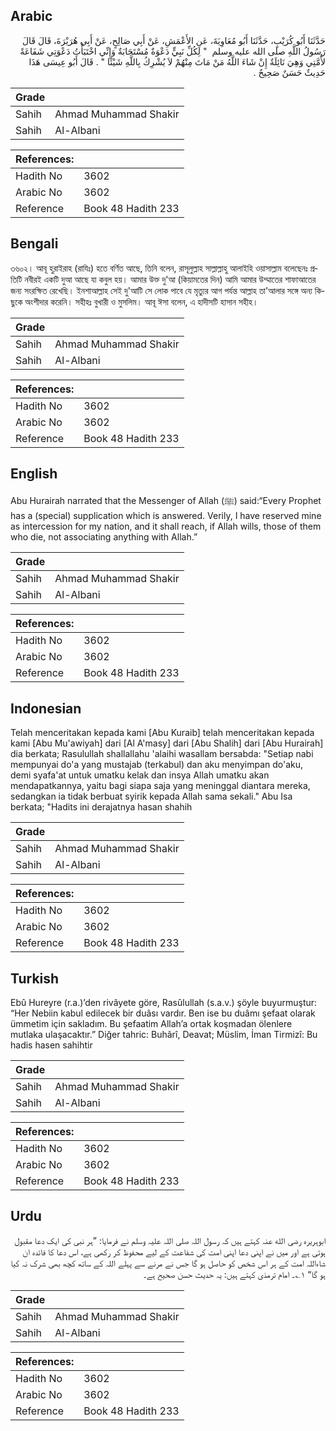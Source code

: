 ## Arabic


<div dir="rtl" lang="ar" style={{fontSize:'larger',backgroundColor:'#f8f9fa',padding:20}}>
حَدَّثَنَا أَبُو كُرَيْبٍ، حَدَّثَنَا أَبُو مُعَاوِيَةَ، عَنِ الأَعْمَشِ، عَنْ أَبِي صَالِحٍ، عَنْ أَبِي هُرَيْرَةَ، قَالَ قَالَ رَسُولُ اللَّهِ صلى الله عليه وسلم ‏ "‏ لِكُلِّ نَبِيٍّ دَعْوَةٌ مُسْتَجَابَةٌ وَإِنِّي اخْتَبَأْتُ دَعْوَتِي شَفَاعَةً لأُمَّتِي وَهِيَ نَائِلَةٌ إِنْ شَاءَ اللَّهُ مَنْ مَاتَ مِنْهُمْ لاَ يُشْرِكُ بِاللَّهِ شَيْئًا ‏"‏ ‏.‏ قَالَ أَبُو عِيسَى هَذَا حَدِيثٌ حَسَنٌ صَحِيحٌ ‏.‏
</div>
<div style={{backgroundColor:'#f8f9fa',padding:20, marginBottom: 10}}><table> <thead> <tr> <th>Grade</th> <th></th> </tr> </thead> <tbody> <tr><td>Sahih</td><td>Ahmad Muhammad Shakir</td></tr><tr><td>Sahih</td><td>Al-Albani</td></tr></tbody></table><table> <thead> <tr> <th>References:</th> <th></th> </tr> </thead> <tbody><tr><td>Hadith No</td><td>3602</td></tr><tr><td>Arabic No</td><td>3602</td></tr><tr><td>Reference</td><td>Book 48 Hadith 233</td></tr></tbody></table></div>

## Bengali


<div dir="ltr" lang="bn" style={{fontSize:'larger',backgroundColor:'#f8f9fa',padding:20}}>
৩৬০২। আবূ হুরাইরাহ (রাযিঃ) হতে বর্ণিত আছে, তিনি বলেন, রাসূলুল্লাহ সাল্লাল্লাহু আলাইহি ওয়াসাল্লাম বলেছেনঃ প্রতিটি নবীরই একটি দুআ আছে যা কবুল হয়। আমার উক্ত দু'আ (কিয়ামতের দিন) আমি আমার উম্মাতের শাফাআতের জন্য সংরক্ষিত রেখেছি। ইনশাআল্লাহ সেই দু'আটি সে লোক পাবে যে মৃত্যুর আগ পর্যন্ত আল্লাহ তা'আলার সঙ্গে অন্য কিছুকে অংশীদার করেনি। সহীহঃ বুখারী ও মুসলিম। আবূ ঈসা বলেন, এ হাদীসটি হাসান সহীহ।
</div>
<div style={{backgroundColor:'#f8f9fa',padding:20, marginBottom: 10}}><table> <thead> <tr> <th>Grade</th> <th></th> </tr> </thead> <tbody> <tr><td>Sahih</td><td>Ahmad Muhammad Shakir</td></tr><tr><td>Sahih</td><td>Al-Albani</td></tr></tbody></table><table> <thead> <tr> <th>References:</th> <th></th> </tr> </thead> <tbody><tr><td>Hadith No</td><td>3602</td></tr><tr><td>Arabic No</td><td>3602</td></tr><tr><td>Reference</td><td>Book 48 Hadith 233</td></tr></tbody></table></div>

## English


<div dir="ltr" lang="en" style={{fontSize:'larger',backgroundColor:'#f8f9fa',padding:20}}>
Abu Hurairah narrated that the Messenger of Allah (ﷺ) said:“Every Prophet has a (special) supplication which is answered. Verily, I have reserved mine as intercession for my nation, and it shall reach, if Allah wills, those of them who die, not associating anything with Allah.”
</div>
<div style={{backgroundColor:'#f8f9fa',padding:20, marginBottom: 10}}><table> <thead> <tr> <th>Grade</th> <th></th> </tr> </thead> <tbody> <tr><td>Sahih</td><td>Ahmad Muhammad Shakir</td></tr><tr><td>Sahih</td><td>Al-Albani</td></tr></tbody></table><table> <thead> <tr> <th>References:</th> <th></th> </tr> </thead> <tbody><tr><td>Hadith No</td><td>3602</td></tr><tr><td>Arabic No</td><td>3602</td></tr><tr><td>Reference</td><td>Book 48 Hadith 233</td></tr></tbody></table></div>

## Indonesian


<div dir="ltr" lang="id" style={{fontSize:'larger',backgroundColor:'#f8f9fa',padding:20}}>
Telah menceritakan kepada kami [Abu Kuraib] telah menceritakan kepada kami [Abu Mu'awiyah] dari [Al A'masy] dari [Abu Shalih] dari [Abu Hurairah] dia berkata; Rasulullah shallallahu 'alaihi wasallam bersabda: "Setiap nabi mempunyai do'a yang mustajab (terkabul) dan aku menyimpan do'aku, demi syafa'at untuk umatku kelak dan insya Allah umatku akan mendapatkannya, yaitu bagi siapa saja yang meninggal diantara mereka, sedangkan ia tidak berbuat syirik kepada Allah sama sekali." Abu Isa berkata; "Hadits ini derajatnya hasan shahih
</div>
<div style={{backgroundColor:'#f8f9fa',padding:20, marginBottom: 10}}><table> <thead> <tr> <th>Grade</th> <th></th> </tr> </thead> <tbody> <tr><td>Sahih</td><td>Ahmad Muhammad Shakir</td></tr><tr><td>Sahih</td><td>Al-Albani</td></tr></tbody></table><table> <thead> <tr> <th>References:</th> <th></th> </tr> </thead> <tbody><tr><td>Hadith No</td><td>3602</td></tr><tr><td>Arabic No</td><td>3602</td></tr><tr><td>Reference</td><td>Book 48 Hadith 233</td></tr></tbody></table></div>

## Turkish


<div dir="ltr" lang="tr" style={{fontSize:'larger',backgroundColor:'#f8f9fa',padding:20}}>
Ebû Hureyre (r.a.)’den rivâyete göre, Rasûlullah (s.a.v.) şöyle buyurmuştur: “Her Nebiin kabul edilecek bir duâsı vardır. Ben ise bu duâmı şefaat olarak ümmetim için sakladım. Bu şefaatim Allah’a ortak koşmadan ölenlere mutlaka ulaşacaktır.” Diğer tahric: Buhârî, Deavat; Müslim, İman Tirmizî: Bu hadis hasen sahihtir
</div>
<div style={{backgroundColor:'#f8f9fa',padding:20, marginBottom: 10}}><table> <thead> <tr> <th>Grade</th> <th></th> </tr> </thead> <tbody> <tr><td>Sahih</td><td>Ahmad Muhammad Shakir</td></tr><tr><td>Sahih</td><td>Al-Albani</td></tr></tbody></table><table> <thead> <tr> <th>References:</th> <th></th> </tr> </thead> <tbody><tr><td>Hadith No</td><td>3602</td></tr><tr><td>Arabic No</td><td>3602</td></tr><tr><td>Reference</td><td>Book 48 Hadith 233</td></tr></tbody></table></div>

## Urdu


<div dir="rtl" lang="ur" style={{fontSize:'larger',backgroundColor:'#f8f9fa',padding:20}}>
ابوہریرہ رضی الله عنہ کہتے ہیں کہ رسول اللہ صلی اللہ علیہ وسلم نے فرمایا: ”ہر نبی کی ایک دعا مقبول ہوتی ہے اور میں نے اپنی دعا اپنی امت کی شفاعت کے لیے محفوظ کر رکھی ہے، اس دعا کا فائدہ ان شاءاللہ امت کے ہر اس شخص کو حاصل ہو گا جس نے مرنے سے پہلے اللہ کے ساتھ کچھ بھی شرک نہ کیا ہو گا“ ۱؎۔ امام ترمذی کہتے ہیں: یہ حدیث حسن صحیح ہے۔
</div>
<div style={{backgroundColor:'#f8f9fa',padding:20, marginBottom: 10}}><table> <thead> <tr> <th>Grade</th> <th></th> </tr> </thead> <tbody> <tr><td>Sahih</td><td>Ahmad Muhammad Shakir</td></tr><tr><td>Sahih</td><td>Al-Albani</td></tr></tbody></table><table> <thead> <tr> <th>References:</th> <th></th> </tr> </thead> <tbody><tr><td>Hadith No</td><td>3602</td></tr><tr><td>Arabic No</td><td>3602</td></tr><tr><td>Reference</td><td>Book 48 Hadith 233</td></tr></tbody></table></div>